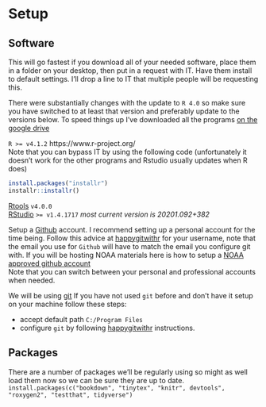# Setup 

## Software 
This will go fastest if you download all of your needed software, place them in a folder on your desktop, then put in a request with IT. Have them install to default settings. I'll drop a line to IT that multiple people will be requesting this. 

There were substantially changes with the update to `R 4.0` so make sure you have switched to at least that version and preferably update to the versions below.
To speed things up I've downloaded all the programs [on the google drive](https://drive.google.com/drive/folders/1D0Ny63iEiOpoZNqFi4Y3UX_Q0dHxuCTN?usp=sharing)

`R >= v4.1.2` https://www.r-project.org/  
Note that you can bypass IT by using the following code (unfortunately it doesn't work for the other programs and Rstudio usually updates when R does)
```r
install.packages("installr")
installr::installr()
```
[Rtools](https://cran.r-project.org/bin/windows/Rtools/rtools40.html) `v4.0.0`     
[RStudio](https://www.rstudio.com/products/rstudio/download/#download) `>= v1.4.1717` *most current version is 20201.092+382*  

Setup a [Github](https://github.com) account.
I recommend setting up a personal account for the time being. 
Follow this advice at [happygitwithr](https://happygitwithr.com/github-acct.html) for your username, note that the email you use for `Github` will have to match the email you configure git with.
If you will be hosting NOAA materials here is how to setup a [NOAA approved github account](https://noaa-fisheries-integrated-toolbox.github.io/resources/onboarding/github-account/)  
Note that you can switch between your personal and professional accounts when needed.

We will be using [git](https://git-scm.com/download/win)
If you have not used `git` before and don't have it setup on your machine follow these steps:

* accept default path `C:/Program Files` 
* configure `git` by following [happygitwithr](https://happygitwithr.com/hello-git.html) instructions.


## Packages
There are a number of packages we'll be regularly using so might as well load them now so we can be sure they are up to date.  
`
install.packages(c("bookdown", "tinytex", "knitr", devtools", "roxygen2", "testthat", tidyverse")
`
